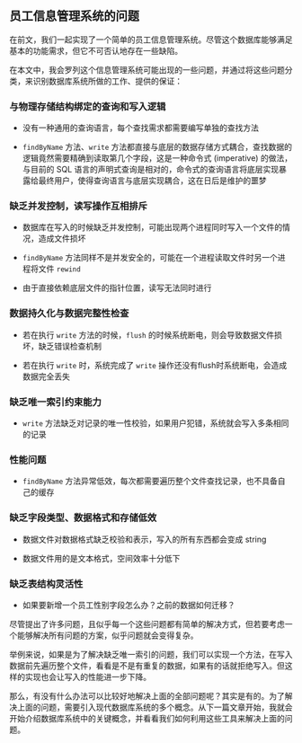 \newpage{}

## 员工信息管理系统的问题 {#problems-building-simple-db}

\markboth{员工信息管理系统的问题}{员工信息管理系统的问题}

在前文，我们一起实现了一个简单的员工信息管理系统。尽管这个数据库能够满足基本的功能需求，但它不可否认地存在一些缺陷。

在本文中，我会罗列这个信息管理系统可能出现的一些问题，并通过将这些问题分类，来识别数据库系统所做的工作、提供的保证：

### 与物理存储结构绑定的查询和写入逻辑 {-}

- 没有一种通用的查询语言，每个查找需求都需要编写单独的查找方法

- `findByName` 方法、`write` 方法都直接与底层的数据存储方式耦合，查找数据的逻辑竟然需要精确到读取第几个字段，这是一种命令式 (imperative) 的做法，与目前的 SQL 语言的声明式查询是相对的，命令式的查询语言将底层实现暴露给最终用户，使得查询语言与底层实现耦合，这在日后是维护的噩梦

### 缺乏并发控制，读写操作互相排斥 {-}

- 数据库在写入的时候缺乏并发控制，可能出现两个进程同时写入一个文件的情况，造成文件损坏

- `findByName` 方法同样不是并发安全的，可能在一个进程读取文件时另一个进程将文件 `rewind` 

- 由于直接依赖底层文件的指针位置，读写无法同时进行

### 数据持久化与数据完整性检查 {-}

- 若在执行 `write` 方法的时候，`flush` 的时候系统断电，则会导致数据文件损坏，缺乏错误检查机制

- 若在执行 `write` 时，系统完成了 `write` 操作还没有flush时系统断电，会造成数据完全丢失

### 缺乏唯一索引约束能力 {-}
- `write` 方法缺乏对记录的唯一性校验，如果用户犯错，系统就会写入多条相同的记录

### 性能问题 {-}

- `findByName` 方法异常低效，每次都需要遍历整个文件查找记录，也不具备自己的缓存

### 缺乏字段类型、数据格式和存储低效 {-}

- 数据文件对数据格式缺乏校验和表示，写入的所有东西都会变成 string

- 数据文件用的是文本格式，空间效率十分低下

### 缺乏表结构灵活性 {-}

- 如果要新增一个员工性别字段怎么办？之前的数据如何迁移？

尽管提出了许多问题，且似乎每一个这些问题都有简单的解决方式，但若要考虑一个能够解决所有问题的方案，似乎问题就会变得复杂。

举例来说，如果是为了解决缺乏唯一索引的问题，我们可以实现一个方法，在写入数据前先遍历整个文件，看看是不是有重复的数据，如果有的话就拒绝写入。但这样的实现也会让写入的性能进一步下降。

那么，有没有什么办法可以比较好地解决上面的全部问题呢？其实是有的。为了解决上面的问题，需要引入现代数据库系统的多个概念。从下一篇文章开始，我就会开始介绍数据库系统中的关键概念，并看看我们如何利用这些工具来解决上面的问题。
